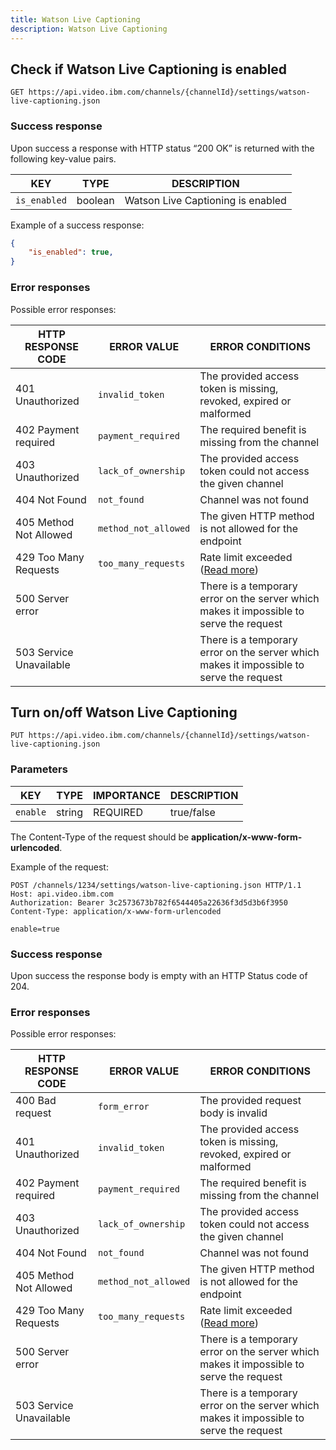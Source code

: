 ```yaml
---
title: Watson Live Captioning
description: Watson Live Captioning
---
```


## Check if Watson Live Captioning is enabled

```
GET https://api.video.ibm.com/channels/{channelId}/settings/watson-live-captioning.json
```

### Success response

Upon success a response with HTTP status “200 OK” is returned with the following key-value pairs.

| KEY                             | TYPE    | DESCRIPTION                                               |
| ------------------------------- | ------- | ----------------------------------------------------------|
| `is_enabled`                    | boolean | Watson Live Captioning is enabled                         |

Example of a success response:

```json
{
    "is_enabled": true,
}
```

### Error responses

Possible error responses:

| HTTP RESPONSE CODE      | ERROR VALUE          | ERROR CONDITIONS                                                                        |
| ----------------------- | -------------------- | --------------------------------------------------------------------------------------- |
| 401 Unauthorized        | `invalid_token`      | The provided access token is missing, revoked, expired or malformed                     |
| 402 Payment required    | `payment_required`   | The required benefit is missing from the channel                                        |
| 403 Unauthorized        | `lack_of_ownership`  | The provided access token could not access the given channel                            |
| 404 Not Found           | `not_found`          | Channel was not found                                                                   |
| 405 Method Not Allowed  | `method_not_allowed` | The given HTTP method is not allowed for the endpoint                                   |
| 429 Too Many Requests   | `too_many_requests`  | Rate limit exceeded ([Read more](/api-basics-rate-limits))                              |
| 500 Server error        |                      | There is a temporary error on the server which makes it impossible to serve the request |
| 503 Service Unavailable |                      | There is a temporary error on the server which makes it impossible to serve the request |

## Turn on/off Watson Live Captioning

```
PUT https://api.video.ibm.com/channels/{channelId}/settings/watson-live-captioning.json
```

### Parameters

| KEY        | TYPE   | IMPORTANCE | DESCRIPTION |
| ---------- | ------ | ---------- | ----------- |
| `enable`   | string | REQUIRED   | true/false  |

The Content-Type of the request should be **application/x-www-form-urlencoded**.

Example of the request:

```
POST /channels/1234/settings/watson-live-captioning.json HTTP/1.1
Host: api.video.ibm.com
Authorization: Bearer 3c2573673b782f6544405a22636f3d5d3b6f3950
Content-Type: application/x-www-form-urlencoded

enable=true
```

### Success response

Upon success the response body is empty with an HTTP Status code of 204.

### Error responses

Possible error responses:

| HTTP RESPONSE CODE      | ERROR VALUE          | ERROR CONDITIONS                                                                        |
| ----------------------- | -------------------- | --------------------------------------------------------------------------------------- |
| 400 Bad request         | `form_error`         | The provided request body is invalid                                                    |
| 401 Unauthorized        | `invalid_token`      | The provided access token is missing, revoked, expired or malformed                     |
| 402 Payment required    | `payment_required`   | The required benefit is missing from the channel                                        |
| 403 Unauthorized        | `lack_of_ownership`  | The provided access token could not access the given channel                            |
| 404 Not Found           | `not_found`          | Channel was not found                                                                   |
| 405 Method Not Allowed  | `method_not_allowed` | The given HTTP method is not allowed for the endpoint                                   |
| 429 Too Many Requests   | `too_many_requests`  | Rate limit exceeded ([Read more](/api-basics-rate-limits))                              |
| 500 Server error        |                      | There is a temporary error on the server which makes it impossible to serve the request |
| 503 Service Unavailable |                      | There is a temporary error on the server which makes it impossible to serve the request |

